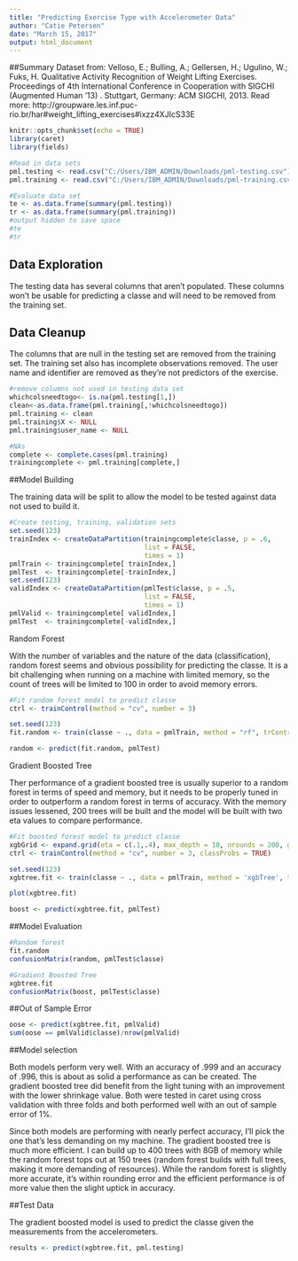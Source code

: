 ---
title: "Predicting Exercise Type with Accelerometer Data"
author: "Catie Petersen"
date: "March 15, 2017"
output: html_document
---

##Summary
Dataset from:
Velloso, E.; Bulling, A.; Gellersen, H.; Ugulino, W.; Fuks, H. Qualitative Activity Recognition of Weight Lifting Exercises. Proceedings of 4th International Conference in Cooperation with SIGCHI (Augmented Human '13) . Stuttgart, Germany: ACM SIGCHI, 2013.
Read more: http://groupware.les.inf.puc-rio.br/har#weight_lifting_exercises#ixzz4XJIcS33E

```{r setup, include=FALSE}
knitr::opts_chunk$set(echo = TRUE)
library(caret)
library(fields)

#Read in data sets
pml.testing <- read.csv("C:/Users/IBM_ADMIN/Downloads/pml-testing.csv")
pml.training <- read.csv("C:/Users/IBM_ADMIN/Downloads/pml-training.csv")

#Evaluate data set
te <- as.data.frame(summary(pml.testing))
tr <- as.data.frame(summary(pml.training))
#output hidden to save space
#te
#tr
```

## Data Exploration

The testing data has several columns that aren't populated.  These columns won't be usable for predicting a classe and will need to be removed from the training set.


## Data Cleanup

The columns that are null in the testing set are removed from the training set.  The training set also has incomplete observations removed.  The user name and identifier are removed as they're not predictors of the exercise.

```{r}
#remove columns not used in testing data set
whichcolsneedtogo<- is.na(pml.testing[1,])
clean<-as.data.frame(pml.training[,!whichcolsneedtogo])
pml.training <- clean
pml.training$X <- NULL
pml.training$user_name <- NULL

#NAs
complete <- complete.cases(pml.training)
trainingcomplete <- pml.training[complete,]
```

##Model Building

The training data will be split to allow the model to be tested against data not used to build it.

```{r}
#Create testing, training, validation sets
set.seed(123)
trainIndex <- createDataPartition(trainingcomplete$classe, p = .6, 
                                  list = FALSE, 
                                  times = 1)
pmlTrain <- trainingcomplete[ trainIndex,]
pmlTest  <- trainingcomplete[-trainIndex,]
set.seed(123)
validIndex <- createDataPartition(pmlTest$classe, p = .5, 
                                  list = FALSE, 
                                  times = 1)
pmlValid <- trainingcomplete[ validIndex,]
pmlTest  <- trainingcomplete[-validIndex,]

```

Random Forest

With the number of variables and the nature of the data (classification), random forest seems and obvious possibility for predicting the classe.  It is a bit challenging when running on a machine with limited memory, so the count of trees will be limited to 100 in order to avoid memory errors.

```{r}
#Fit random forest model to predict classe
ctrl <- trainControl(method = "cv", number = 3)

set.seed(123)
fit.random <- train(classe ~ ., data = pmlTrain, method = "rf", trControl = ctrl, ntree = 100)

random <- predict(fit.random, pmlTest)
```

Gradient Boosted Tree

Ther performance of a gradient boosted tree is usually superior to a random forest in terms of speed and memory, but it needs to be properly tuned in order to outperform a random forest in terms of accuracy.  With the memory issues lessened, 200 trees will be built and the model will be built with two eta values to compare performance.

```{r}
#Fit boosted forest model to predict classe
xgbGrid <- expand.grid(eta = c(.1,.4), max_depth = 10, nrounds = 200, gamma = 0, colsample_bytree= 1, min_child_weight = 1)
ctrl <- trainControl(method = "cv", number = 3, classProbs = TRUE)

set.seed(123)
xgbtree.fit <- train(classe ~ ., data = pmlTrain, method = 'xgbTree', trControl = ctrl, tuneGrid = xgbGrid)

plot(xgbtree.fit)

boost <- predict(xgbtree.fit, pmlTest)
```

##Model Evaluation

```{r}
#Random forest
fit.random
confusionMatrix(random, pmlTest$classe)

#Gradient Boosted Tree
xgbtree.fit
confusionMatrix(boost, pmlTest$classe)
```

##Out of Sample Error

```{r}
oose <- predict(xgbtree.fit, pmlValid)
sum(oose == pmlValid$classe)/nrow(pmlValid)

```
##Model selection

Both models perform very well.  With an accuracy of .999 and an accuracy of .996, this is about as solid a performance as can be created.  The gradient boosted tree did benefit from the light tuning with an improvement with the lower shrinkage value.  Both were tested in caret using cross validation with three folds and both performed well with an out of sample error of 1%.

Since both models are performing with nearly perfect accuracy, I'll pick the one that's less demanding on my machine.  The gradient boosted tree is much more efficient.  I can build up to 400 trees with 8GB of memory while the random forest tops out at 150 trees (random forest builds with full trees, making it more demanding of resources).  While the random forest is slightly more accurate, it's within rounding error and the efficient performance is of more value then the slight uptick in accuracy.

##Test Data

The gradient boosted model is used to predict the classe given the measurements from the accelerometers.

```{r}
results <- predict(xgbtree.fit, pml.testing)
```


